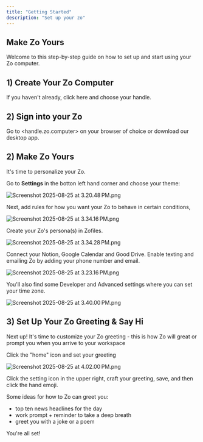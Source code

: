 ```yaml
---
title: "Getting Started"
description: "Set up your zo"
---
```


## Make Zo Yours

Welcome to this step-by-step guide on how to set up and start using your Zo computer.

## 1) Create Your Zo Computer 

If you haven't already, click here and choose your handle. 

## 2) Sign into your Zo 

Go to \<handle.zo.computer\> on your browser of choice or download our desktop app.

## 2) Make Zo Yours

It's time to personalize your Zo. 

Go to **Settings** in the botton left hand corner and choose your theme:

![Screenshot 2025-08-25 at 3.20.48 PM.png](/images/Screenshot2025-08-25at3.20.48PM.png)

Next, add rules for how you want your Zo to behave in certain conditions,

![Screenshot 2025-08-25 at 3.34.16 PM.png](/images/Screenshot2025-08-25at3.34.16PM.png)

Create your Zo's persona(s) in Zofiles.

![Screenshot 2025-08-25 at 3.34.28 PM.png](/images/Screenshot2025-08-25at3.34.28PM.png)

Connect your Notion, Google Calendar and Good Drive. Enable texting and emailing Zo by adding your phone number and email.

![Screenshot 2025-08-25 at 3.23.16 PM.png](/images/Screenshot2025-08-25at3.23.16PM.png)

You'll also find some Developer and Advanced settings where you can set your time zone.

![Screenshot 2025-08-25 at 3.40.00 PM.png](/images/Screenshot2025-08-25at3.40.00PM.png)

## 3) Set Up Your Zo Greeting & Say Hi

Next up\! It's time to customize your Zo greeting - this is how Zo will great or prompt you when you arrive to your workspace

Click the "home" icon and set your greeting

![Screenshot 2025-08-25 at 4.02.00 PM.png](/images/Screenshot2025-08-25at4.02.00PM.png)

Click the setting icon in the upper right, craft your greeting, save, and then click the hand emoji.

Some ideas for how to Zo can greet you: 

- top ten news headlines for the day
- work prompt \+ reminder to take a deep breath 
- greet you with a joke or a poem 

You're all set\! 
